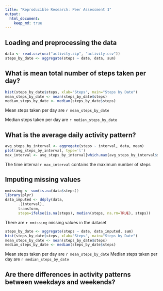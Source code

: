 ```yaml
---
title: "Reproducible Research: Peer Assessment 1"
output: 
  html_document:
    keep_md: true
---
```



## Loading and preprocessing the data
```r
data <- read.csv(unz("activity.zip", "activity.csv"))
steps_by_date <- aggregate(steps ~ date, data, sum)
```

## What is mean total number of steps taken per day?
```r
hist(steps_by_date$steps, xlab="Steps", main="Steps by Date")
mean_steps_by_date <- mean(steps_by_date$steps)
median_steps_by_date <- median(steps_by_date$steps)
```
Mean steps taken per day are `r mean_steps_by_date`

Median steps taken per day are `r median_steps_by_date`

## What is the average daily activity pattern?

```r
avg_steps_by_interval <- aggregate(steps ~ interval, data, mean)
plot(avg_steps_by_interval, type='l')
max_interval <- avg_steps_by_interval[which.max(avg_steps_by_interval$steps),]$interval
```

The time interval `r max_interval` contains the maximum number of steps

## Imputing missing values

```r
nmissing <- sum(is.na(data$steps))
library(plyr)
data_imputed <- ddply(data, 
      .(interval), 
      transform, 
      steps=ifelse(is.na(steps), median(steps, na.rm=TRUE), steps))
```

There are `r nmissing` missing values in the dataset

```r
steps_by_date <- aggregate(steps ~ date, data_imputed, sum)
hist(steps_by_date$steps, xlab="Steps", main="Steps by Date")
mean_steps_by_date <- mean(steps_by_date$steps)
median_steps_by_date <- median(steps_by_date$steps)
```

Mean steps taken per day are `r mean_steps_by_date`
Median steps taken per day are `r median_steps_by_date`

## Are there differences in activity patterns between weekdays and weekends?
